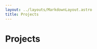 ```yaml
---
layout: ../layouts/MarkdownLayout.astro
title: Projects
---
```



# Projects

<div class="flex flex-wrap justify-center gap-8">
  <ProjectContainer
    title="Ascnd GG"
    description="A competitve Esports service, for hosting and competing in Esports events. Users can create
        teams, host leagues, tournaments and other events for multiple game
        titles."
    reference="ascnd-gg/"
    imageSrc={ascndGGSignInImg}
    imageAlt="Home page of Ascnd GG website"
    eager={true}
  />
  <ProjectContainer
    title="Chat System"
    description="A school project for my advanced mobile development class. Users can
      register and log in, search up their other people by their usernames,
      and begin chatting in real time."
    reference="chat-system/"
    imageSrc={chatSystemImg}
    imageAlt="Main screen of Chat System app"
    eager={true}
  />
  <ProjectContainer
    title="Cacatua"
    description="A capstone project for my Managing Software Projects class. It is an
      open source Discord like desktop application, geared towards project
      management."
    reference="cacatua/"
    imageSrc={cacatuaImg}
    imageAlt="Main screen of Cacatua application"
    eager={true}
  />
  <ProjectContainer
    title="Template Company Website"
    description="An open source personal project that anyone can build off of. It
      contains a few templated pages, a blog using Sanity and a contact form
      which can be made functional."
    reference="template-company-website/"
    imageSrc={templateCompanySiteImg}
    imageAlt="Home page of template company website"
    eager={true}
  />
  <ProjectContainer
    title="Mass Message App"
    description="A school project for my Mobile Development class. Users can import
      their contacts so they can send a message or email to multiple of them
      separately."
    reference="mass-message-app/"
    imageSrc={massMessageAppImg}
    imageAlt="Send email screen of Mass Message App"
    eager={true}
  />
  <ProjectContainer
    title="Personal Website"
    description="The website you're currently viewing! Just a simple, minimalistic
      website to give viewers more information about me and show off some of
      my projects that I do during my time at school and on the side."
    reference="personal-website/"
    imageSrc={personalWebsiteImg}
    imageAlt="Personal website"
    eager={true}
  />
  <ProjectContainer
    title="Calculator"
    description="A simple calculator website, done while doing parts of the Odin
      Project. Supports basic some intermediate math operations."
    reference="calculator/"
    imageSrc={odinCalculatorImg}
    imageAlt="Calculator main page"
    eager={true}
  />
</div>
